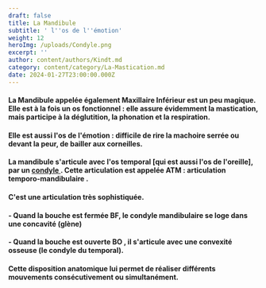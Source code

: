 ```yaml
---
draft: false
title: La Mandibule
subtitle: ' l''os de l''émotion'
weight: 12
heroImg: /uploads/Condyle.png
excerpt: ''
author: content/authors/Kindt.md
category: content/category/La-Mastication.md
date: 2024-01-27T23:00:00.000Z
---
```


#### La Mandibule appelée également Maxillaire Inférieur est un peu magique. Elle est à la fois **un** **os** **fonctionnel** : elle assure évidemment la mastication, mais participe à la déglutition, la phonation et la respiration.

<Space height={10} />

#### Elle est aussi **l'os de l'émotion** : difficile de rire la machoire serrée ou devant la peur, de bailler aux corneilles.

<Space height={20} />

#### La mandibule s'articule avec  l'os temporal \[qui est aussi l'os de l'oreille], par un [condyle ](https://www.google.com/search?q=condyle+def\&oq=condyle\&gs_lcrp=EgZjaHJvbWUqBwgIEAAYgAQyDAgAEEUYORixAxiABDIHCAEQABiABDIHCAIQABiABDIHCAMQABiABDIHCAQQABiABDIHCAUQABiABDIHCAYQABiABDIHCAcQABiABDIHCAgQABiABDIHCAkQABiABNIBCTEwMDM5ajBqN6gCALACAA\&sourceid=chrome\&ie=UTF-8 "condyle"). Cette articulation est appelée **ATM** : articulation temporo-mandibulaire .

#### C'est une articulation très sophistiquée.

<Space height={14} />

#### - Quand la bouche est fermée BF, le condyle mandibulaire se loge dans une concavité (glène)

#### - Quand la bouche est ouverte BO , il s'articule avec une convexité osseuse  (le condyle du temporal).

<Space height={10} />

#### Cette disposition anatomique lui  permet de réaliser différents mouvements consécutivement ou simultanément.

<Space height={20} />

####

####
